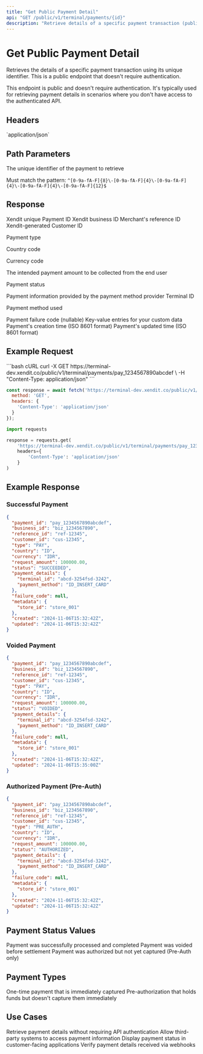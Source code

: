 ```yaml
---
title: "Get Public Payment Detail"
api: "GET /public/v1/terminal/payments/{id}"
description: "Retrieve details of a specific payment transaction (public endpoint)"
---
```


# Get Public Payment Detail

Retrieves the details of a specific payment transaction using its unique identifier. This is a public endpoint that doesn't require authentication.

<Note>
This endpoint is public and doesn't require authentication. It's typically used for retrieving payment details in scenarios where you don't have access to the authenticated API.
</Note>

## Headers

<ParamField query="Content-Type" type="string" required>
  `application/json`
</ParamField>

## Path Parameters

<ParamField path="id" type="string" required>
  The unique identifier of the payment to retrieve
  
  Must match the pattern: `^[0-9a-fA-F]{8}\-[0-9a-fA-F]{4}\-[0-9a-fA-F]{4}\-[0-9a-fA-F]{4}\-[0-9a-fA-F]{12}$`
</ParamField>

## Response

<ResponseField name="payment_id" type="string">
  Xendit unique Payment ID
</ResponseField>

<ResponseField name="business_id" type="string">
  Xendit business ID
</ResponseField>

<ResponseField name="reference_id" type="string">
  Merchant's reference ID
</ResponseField>

<ResponseField name="customer_id" type="string">
  Xendit-generated Customer ID
</ResponseField>

<ResponseField name="type" type="string">
  <Enum values={["PAY", "PRE_AUTH"]} />
  
  Payment type
</ResponseField>

<ResponseField name="country" type="string">
  <Enum values={["ID", "VN", "TH"]} />
  
  Country code
</ResponseField>

<ResponseField name="currency" type="string">
  <Enum values={["IDR", "VND", "THB"]} />
  
  Currency code
</ResponseField>

<ResponseField name="request_amount" type="number">
  The intended payment amount to be collected from the end user
</ResponseField>

<ResponseField name="status" type="string">
  <Enum values={["SUCCEEDED", "VOIDED", "AUTHORIZED"]} />
  
  Payment status
</ResponseField>

<ResponseField name="payment_details" type="object">
  Payment information provided by the payment method provider
</ResponseField>

<ResponseField name="payment_details.terminal_id" type="string">
  Terminal ID
</ResponseField>

<ResponseField name="payment_details.payment_method" type="string">
  <Enum values={["ID_INSERT_CARD", "ID_CONTACTLESS", "ID_BRIZZI", "ID_QRIS", "VN_CARD", "VN_QR", "TH_ALIPAY_PLUS", "TH_WECHATPAY", "TH_TRUEMONEY", "TH_LINEPAY", "TH_SHOPEEPAY", "TH_SABUYMONEY", "TH_MAXME", "TH_CARD", "TH_BBL_QRCS", "TH_MULTIIPP", "TH_QRCODE", "MY_QR", "MY_CARD", "MY_EWALLET"]} />
  
  Payment method used
</ResponseField>

<ResponseField name="failure_code" type="string">
  Payment failure code (nullable)
</ResponseField>

<ResponseField name="metadata" type="object">
  Key-value entries for your custom data
</ResponseField>

<ResponseField name="created" type="string">
  Payment's creation time (ISO 8601 format)
</ResponseField>

<ResponseField name="updated" type="string">
  Payment's updated time (ISO 8601 format)
</ResponseField>

## Example Request

<CodeGroup>
```bash cURL
curl -X GET https://terminal-dev.xendit.co/public/v1/terminal/payments/pay_1234567890abcdef \
  -H "Content-Type: application/json"
```

```javascript JavaScript
const response = await fetch('https://terminal-dev.xendit.co/public/v1/terminal/payments/pay_1234567890abcdef', {
  method: 'GET',
  headers: {
    'Content-Type': 'application/json'
  }
});
```

```python Python
import requests

response = requests.get(
    'https://terminal-dev.xendit.co/public/v1/terminal/payments/pay_1234567890abcdef',
    headers={
        'Content-Type': 'application/json'
    }
)
```
</CodeGroup>

## Example Response

### Successful Payment

```json
{
  "payment_id": "pay_1234567890abcdef",
  "business_id": "biz_1234567890",
  "reference_id": "ref-12345",
  "customer_id": "cus-12345",
  "type": "PAY",
  "country": "ID",
  "currency": "IDR",
  "request_amount": 100000.00,
  "status": "SUCCEEDED",
  "payment_details": {
    "terminal_id": "abcd-3254fsd-3242",
    "payment_method": "ID_INSERT_CARD"
  },
  "failure_code": null,
  "metadata": {
    "store_id": "store_001"
  },
  "created": "2024-11-06T15:32:42Z",
  "updated": "2024-11-06T15:32:42Z"
}
```

### Voided Payment

```json
{
  "payment_id": "pay_1234567890abcdef",
  "business_id": "biz_1234567890",
  "reference_id": "ref-12345",
  "customer_id": "cus-12345",
  "type": "PAY",
  "country": "ID",
  "currency": "IDR",
  "request_amount": 100000.00,
  "status": "VOIDED",
  "payment_details": {
    "terminal_id": "abcd-3254fsd-3242",
    "payment_method": "ID_INSERT_CARD"
  },
  "failure_code": null,
  "metadata": {
    "store_id": "store_001"
  },
  "created": "2024-11-06T15:32:42Z",
  "updated": "2024-11-06T15:35:00Z"
}
```

### Authorized Payment (Pre-Auth)

```json
{
  "payment_id": "pay_1234567890abcdef",
  "business_id": "biz_1234567890",
  "reference_id": "ref-12345",
  "customer_id": "cus-12345",
  "type": "PRE_AUTH",
  "country": "ID",
  "currency": "IDR",
  "request_amount": 100000.00,
  "status": "AUTHORIZED",
  "payment_details": {
    "terminal_id": "abcd-3254fsd-3242",
    "payment_method": "ID_INSERT_CARD"
  },
  "failure_code": null,
  "metadata": {
    "store_id": "store_001"
  },
  "created": "2024-11-06T15:32:42Z",
  "updated": "2024-11-06T15:32:42Z"
}
```

## Payment Status Values

<CardGroup cols={3}>
  <Card title="SUCCEEDED" icon="check-circle" color="green">
    Payment was successfully processed and completed
  </Card>
  <Card title="VOIDED" icon="x-circle" color="red">
    Payment was voided before settlement
  </Card>
  <Card title="AUTHORIZED" icon="clock" color="blue">
    Payment was authorized but not yet captured (Pre-Auth only)
  </Card>
</CardGroup>

## Payment Types

<CardGroup cols={2}>
  <Card title="PAY" icon="credit-card">
    One-time payment that is immediately captured
  </Card>
  <Card title="PRE_AUTH" icon="lock">
    Pre-authorization that holds funds but doesn't capture them immediately
  </Card>
</CardGroup>

## Use Cases

<CardGroup cols={2}>
  <Card title="Public Integration" icon="globe">
    Retrieve payment details without requiring API authentication
  </Card>
  <Card title="Third-party Access" icon="users">
    Allow third-party systems to access payment information
  </Card>
  <Card title="Customer Portal" icon="user">
    Display payment status in customer-facing applications
  </Card>
  <Card title="Webhook Verification" icon="webhook">
    Verify payment details received via webhooks
  </Card>
</CardGroup>
